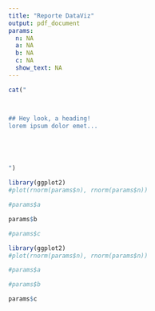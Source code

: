 ```yaml
---
title: "Reporte DataViz"
output: pdf_document
params:
  n: NA
  a: NA
  b: NA
  c: NA
  show_text: NA
---
```



\begin{center}
Text
\end{center}




```r


cat("



## Hey look, a heading!
lorem ipsum dolor emet...





")
```



```r
library(ggplot2)
#plot(rnorm(params$n), rnorm(params$n))

#params$a

params$b

#params$c
```


```r
library(ggplot2)
#plot(rnorm(params$n), rnorm(params$n))

#params$a

#params$b

params$c
```